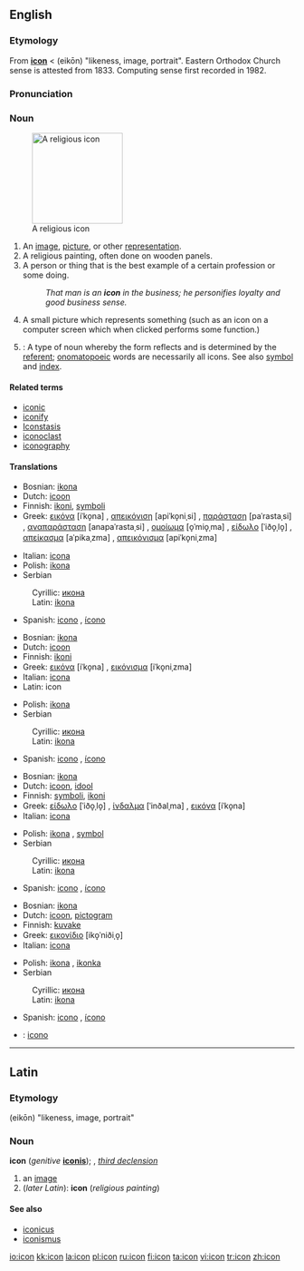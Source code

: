 {{wikipedia}}
==English==

===Etymology===
From {{L.}} '''[[#Latin|icon]]''' < {{AGr.}} '''{{polytonic|[[εἰκών]]}}''' (eikōn) "likeness, image, portrait". Eastern Orthodox Church sense is attested from 1833. Computing sense first recorded in 1982.

===Pronunciation===
{{rfap}}

===Noun===
{{en-noun}}
[[Image:Cyril_Methodius25K.jpg|right|thumb|160px|A religious icon]]

# An [[image]], [[picture]], or other [[representation]].
# A religious painting, often done on wooden panels.
# A person or thing that is the best example of a certain profession or some doing.
#:''That man is an '''icon''' in the business; he personifies loyalty and good business sense.''
# A small picture which represents something (such as an icon on a computer screen which when clicked performs some function.)
# {{linguistics}}: A type of noun whereby the form reflects and is determined by the [[referent]]; [[onomatopoeic]] words are necessarily all icons.  See also [[symbol]] and [[index]].

====Related terms====
*[[iconic]]
*[[iconify]]
*[[Iconstasis]]
*[[iconoclast]]
*[[iconography]]

====Translations====
{{trans-top|Image}}
*Bosnian: [[ikona#Bosnian|ikona]] {{f}}
*Dutch: [[icoon]] {{n}}
*Finnish: [[ikoni]], [[symboli]]
*Greek: [[εικόνα]] [iˈko̞na] {{f}}, [[απεικόνιση]] [apiˈko̞niˌsi] {{f}}, [[παράσταση]] [paˈrastaˌsi] {{f}}, [[αναπαράσταση]] [anapaˈrastaˌsi] {{f}}, [[ομοίωμα]] [o̞ˈmio̞ˌma] {{n}}, [[είδωλο]] [ˈiðo̞ˌlo̞] {{n}}, [[απείκασμα]] [aˈpikaˌzma] {{n}}, [[απεικόνισμα]] [apiˈko̞niˌzma] {{n}}
{{trans-mid}}
*Italian: [[icona]] {{f}}
*Polish: [[ikona]] {{f}}
*Serbian
:Cyrillic: [[икона#Serbian|икона]] {{f}}
:Latin: [[ikona#Serbian|ikona]] {{f}}
*Spanish: [[icono]] {{m}}, [[ícono]] {{m}}
{{trans-bottom}}

{{trans-top|Religious painting}}
*Bosnian: [[ikona#Bosnian|ikona]] {{f}}
*Dutch: [[icoon]] {{n}}
*Finnish: [[ikoni]]
*Greek: [[εικόνα]] [iˈko̞na] {{f}}, [[εικόνισμα]] [iˈko̞niˌzma] {{n}}
*Italian: [[icona]] {{f}}
*Latin: icon {{f}}
{{trans-mid}}
*Polish: [[ikona]] {{f}}
*Serbian
:Cyrillic: [[икона#Serbian|икона]] {{f}}
:Latin: [[ikona#Serbian|ikona]] {{f}}
*Spanish: [[icono]] {{m}}, [[ícono]] {{m}}
{{trans-bottom}}

{{trans-top|The best example of someting}}
*Bosnian: [[ikona#Bosnian|ikona]] {{f}}
*Dutch: [[icoon]], [[idool]] {{n}}
*Finnish: [[symboli]], [[ikoni]]
*Greek: [[είδωλο]] [ˈiðo̞ˌlo̞] {{n}}, [[ίνδαλμα]] [ˈinðalˌma] {{n}}, [[εικόνα]] [iˈko̞na] {{f}}
*Italian: [[icona]] {{f}}
{{trans-mid}}
*Polish: [[ikona]] {{f}}, [[symbol]] {{m}}
*Serbian
:Cyrillic: [[икона#Serbian|икона]] {{f}}
:Latin: [[ikona#Serbian|ikona]] {{f}}
*Spanish: [[icono]] {{m}}, [[ícono]] {{m}}
{{trans-bottom}}

{{trans-top|Small picture, computer icon}}
*Bosnian: [[ikona#Bosnian|ikona]] {{f}}
*Dutch: [[icoon]], [[pictogram]] {{n}}
*Finnish: [[kuvake]]
*Greek: [[εικονίδιο]] [iko̞ˈniðiˌo̞] {{n}}
*Italian: [[icona]] {{f}}
{{trans-mid}}
*Polish: [[ikona]] {{f}}, [[ikonka]] {{f}}
*Serbian
:Cyrillic: [[икона#Serbian|икона]] {{f}}
:Latin: [[ikona#Serbian|ikona]] {{f}}
*Spanish: [[icono]] {{m}}, [[ícono]] {{m}}
{{trans-bottom}}

{{checktrans}}
{{trans-top|Translations to be checked}}
*{{ttbc|Interlingua}}: [[icono]]
{{trans-mid}}
{{trans-bottom}}

----

==Latin==

===Etymology===
{{AGr.|la}} '''{{polytonic|[[εἰκών]]}}''' (eikōn) "likeness, image, portrait"

===Noun===
'''icon''' (''genitive'' '''[[iconis]]'''); {{f}}, ''[[Wiktionary Appendix:Latin third declension|third declension]]''

# an [[image]]
# (''later Latin''): '''icon''' (''religious painting'')

====See also====
*[[iconicus]]
*[[iconismus]]

[[io:icon]]
[[kk:icon]]
[[la:icon]]
[[pl:icon]]
[[ru:icon]]
[[fi:icon]]
[[ta:icon]]
[[vi:icon]]
[[tr:icon]]
[[zh:icon]]
